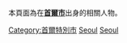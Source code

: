 {{Catnav|頁面分類|各種主題的頁面分類|按國家分類|各國人物|朝鮮半島人|出身於朝鮮半島的人物}}
{{Catnav|頁面分類|各種主題的頁面分類|按國家分類|各國人物|出身於朝鮮半島的人物}}
{{Catnav|頁面分類|人类社会|人物|各國人物|朝鮮半島人|出身於朝鮮半島的人物}}
{{Catnav|頁面分類|人物|各大洲人物|亚洲人|朝鮮半島人|出身於朝鮮半島的人物}}
{{Catnav|頁面分類|人物|各國人物|朝鮮半島人|出身於朝鮮半島的人物}}

本頁面為在'''[[首爾市|首爾市]]'''出身的相關人物。
{{Commons category|People of Seoul}}

[[Category:首爾特別市|Category:首爾特別市]]

[[Category:各首都人物|Seoul]]
[[Category:韓國各城市出身人物|Seoul]]